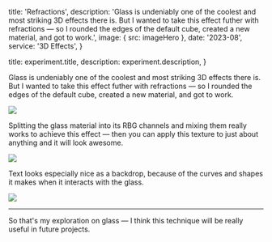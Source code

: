 
  title: 'Refractions',
  description:
    'Glass is undeniably one of the coolest and most striking 3D effects there is. But I wanted to take this effect futher with refractions — so I rounded the edges of the default cube, created a new material, and got to work.',
  image: { src: imageHero },
  date: '2023-08',
  service: '3D Effects',
}

  title: experiment.title,
  description: experiment.description,
}

Glass is undeniably one of the coolest and most striking 3D effects there is. But I wanted to take this effect futher with refractions — so I rounded the edges of the default cube, created a new material, and got to work.

![](./hero.png)

Splitting the glass material into its RBG channels and mixing them really works to achieve this effect — then you can apply this texture to just about anything and it will look awesome.

![](./closeup-2.png)

Text looks especially nice as a backdrop, because of the curves and shapes it makes when it interacts with the glass.

![](./closeup-1.png)

---

So that's my exploration on glass — I think this technique will be really useful in future projects.
